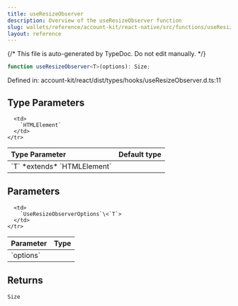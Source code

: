 ```yaml
---
title: useResizeObserver
description: Overview of the useResizeObserver function
slug: wallets/reference/account-kit/react-native/src/functions/useResizeObserver
layout: reference
---
```


{/* This file is auto-generated by TypeDoc. Do not edit manually. */}

```ts
function useResizeObserver<T>(options): Size;
```

Defined in: account-kit/react/dist/types/hooks/useResizeObserver.d.ts:11

## Type Parameters

<table>
  <thead>
    <tr>
      <th align="left">Type Parameter</th>
      <th align="left">Default type</th>
    </tr>
  </thead>

  <tbody>
    <tr>
      <td>
        `T` *extends* `HTMLElement`
      </td>

      <td>
        `HTMLElement`
      </td>
    </tr>

  </tbody>
</table>

## Parameters

<table>
  <thead>
    <tr>
      <th align="left">Parameter</th>
      <th align="left">Type</th>
    </tr>
  </thead>

  <tbody>
    <tr>
      <td>
        `options`
      </td>

      <td>
        `UseResizeObserverOptions`\<`T`>
      </td>
    </tr>

  </tbody>
</table>

## Returns

`Size`
